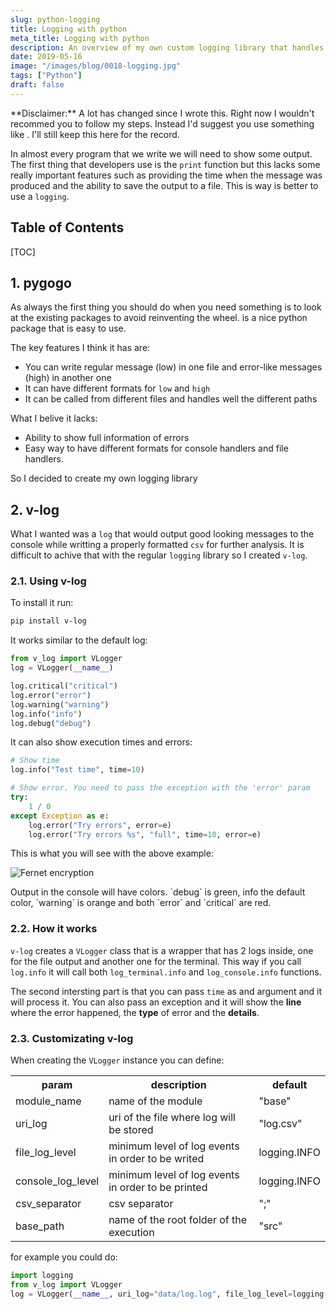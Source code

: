 ```yaml
---
slug: python-logging
title: Logging with python
meta_title: Logging with python
description: An overview of my own custom logging library that handles console and file output.
date: 2019-05-16
image: "/images/blog/0018-logging.jpg"
tags: ["Python"]
draft: false
---
```


<Notice type="danger">
  **Disclaimer:** A lot has changed since I wrote this. Right now I wouldn't recommed you to follow my steps.
  Instead I'd suggest you use something like <FancyLink linkText="Loguru" url="https://github.com/Delgan/loguru"/>. I'll still keep this here for the record.
</Notice>

In almost every program that we write we will need to show some output. The first thing that developers use is the `print` function but this lacks some really important features such as providing the time when the message was produced and the ability to save the output to a file. This is way is better to use a `logging`.

## Table of Contents

[TOC]

## 1. pygogo

As always the first thing you should do when you need something is to look at the existing packages to avoid reinventing the wheel. <FancyLink linkText="Pygogo" url="https://github.com/reubano/pygogo"/> is a nice python package that is easy to use.

The key features I think it has are:

* You can write regular message (low) in one file and error-like messages (high) in another one
* It can have different formats for `low` and `high`
* It can be called from different files and handles well the different paths

What I belive it lacks:

* Ability to show full information of errors
* Easy way to have different formats for console handlers and file handlers.

<Notice type="info">
  So I decided to create my own logging library
</Notice>

## 2. v-log

What I wanted was a `log` that would output good looking messages to the console while writting a properly formatted `csv` for further analysis. It is difficult to achive that with the regular `logging` library so I created `v-log`.

### 2.1. Using v-log

To install it run:

```sh
pip install v-log
```

It works similar to the default log:

```python
from v_log import VLogger
log = VLogger(__name__)

log.critical("critical")
log.error("error")
log.warning("warning")
log.info("info")
log.debug("debug")
```

It can also show execution times and errors:
```python
# Show time
log.info("Test time", time=10)

# Show error. You need to pass the exception with the 'error' param
try:
    1 / 0
except Exception as e:
    log.error("Try errors", error=e)
    log.error("Try errors %s", "full", time=10, error=e)
```

This is what you will see with the above example:

![Fernet encryption](../../images/posts/2019/0018-v_log.png)

<Notice type="info">
  Output in the console will have colors. `debug` is green, info the default color, `warning` is orange and both `error` and `critical` are red.
</Notice>

### 2.2. How it works

`v-log` creates a `VLogger` class that is a wrapper that has 2 logs inside, one for the file output and another one for the terminal. This way if you call `log.info` it will call both `log_terminal.info` and `log_console.info` functions.

The second intersting part is that you can pass `time` as and argument and it will process it. You can also pass an exception and it will show the **line** where the error happened, the **type** of error and the **details**.

### 2.3. Customizating v-log

When creating the `VLogger` instance you can define:

<table class="v-table" align="center">
  <tr>
    <th class="v-table-header">param</th>
    <th class="v-table-header">description</th>
    <th class="v-table-header">default</th>
  </tr>
  <tr>
    <td>module_name</td>
    <td>name of the module</td>
    <td>"base"</td>
  </tr>
  <tr>
    <td>uri_log</td>
    <td>uri of the file where log will be stored</td>
    <td>"log.csv"</td>
  </tr>
  <tr>
    <td>file_log_level</td>
    <td>minimum level of log events in order to be writed</td>
    <td>logging.INFO</td>
  </tr>
  <tr>
    <td>console_log_level</td>
    <td>minimum level of log events in order to be printed</td>
    <td>logging.INFO</td>
  </tr>
  <tr>
    <td>csv_separator</td>
    <td>csv separator</td>
    <td>";"</td>
  </tr>
  <tr>
    <td>base_path</td>
    <td>name of the root folder of the execution</td>
    <td>"src"</td>
  </tr>
</table>

for example you could do:

```python
import logging
from v_log import VLogger
log = VLogger(__name__, uri_log="data/log.log", file_log_level=logging.WARNING)
```
